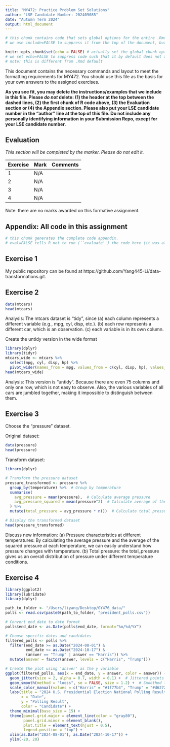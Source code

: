 ```yaml
---
title: "MY472: Practice Problem Set Solutions"
author: "LSE Candidate Number: 202409085"
date: "Autumn Term 2024"
output: html_document
---
```


```r
# this chunk contains code that sets global options for the entire .Rmd. 
# we use include=FALSE to suppress it from the top of the document, but it will still appear in the appendix. 

knitr::opts_chunk$set(echo = FALSE) # actually set the global chunk options. 
# we set echo=FALSE to suppress code such that it by default does not appear throughout the document. 
# note: this is different from .Rmd default
```

This document contains the necessary commands and layout to meet the formatting requirements for MY472. You should use this file as the basis for your own answers to the assigned exercises.

**As you see fit, you may delete the instructions/examples that we include in this file. Please *do not* delete: (1) the header at the top between the dashed lines, (2) the first chunk of R code above, (3) the Evaluation section or (4) the Appendix section. Please also put your LSE candidate number in the "author" line at the top of this file. Do not include any personally identifying information in your Submission Repo, except for your LSE candidate number.**

## Evaluation

_This section will be completed by the marker. Please do not edit it._

| Exercise | Mark | Comments |
|:---|:---|:----------------------|
| 1 | N/A | |
| 2 | N/A | |
| 3 | N/A | |
| 4 | N/A | |

Note: there are no marks awarded on this formative assignment.

## Appendix: All code in this assignment

```r
# this chunk generates the complete code appendix. 
# eval=FALSE tells R not to run (``evaluate'') the code here (it was already run before).
```

## Exercise 1

My public repository can be found at https://github.com/Yang445-Li/data-transformations.git.

## Exercise 2

```r
data(mtcars)
head(mtcars)
```
Analysis: The mtcars dataset is "tidy", since 
(a) each column represents a different variable (e.g., mpg, cyl, disp, etc.). 
(b) each row represents a different car, which is an observation. 
(c) each variable is in its own column.

Create the untidy version in the wide format

```r
library(dplyr)
library(tidyr)
mtcars_wide <- mtcars %>%
  select(mpg, cyl, disp, hp) %>%
  pivot_wider(names_from = mpg, values_from = c(cyl, disp, hp), values_fill = NA)
head(mtcars_wide)
```

Analysis:
This version is "untidy". Because there are even 75 columns and only one row, which is not easy to observe. Also, the various variables of all cars are jumbled together, making it impossible to distinguish between them.

## Exercise 3

Choose the "pressure" dataset.

Original dataset:
```r
data(pressure)
head(pressure)
```

Transform dataset:

```r
library(dplyr)

# Transform the pressure dataset
pressure_transformed <- pressure %>%
  group_by(temperature) %>%  # Group by temperature
  summarise(
    avg_pressure = mean(pressure),  # Calculate average pressure
    avg_pressure_squared = mean(pressure^2)  # Calculate average of the squared pressure
  ) %>%
  mutate(total_pressure = avg_pressure * n())  # Calculate total pressure for each temperature

# Display the transformed dataset
head(pressure_transformed)
```
Discuss new information:
(a) Pressure characteristics at different temperatures: By calculating the average pressure and the average of the squared pressure at each temperature, we can easily understand how pressure changes with temperature.
(b) Total pressure: the total_pressure gives us an overall distribution of pressure under different temperature conditions.

## Exercise 4

```r

library(ggplot2)
library(lubridate)
library(dplyr)

path_to_folder <- "/Users/liyang/Desktop/GY476_data/"
polls <- read.csv(paste0(path_to_folder, "president_polls.csv"))

# Convert end_date to date format
polls$end_date <- as.Date(polls$end_date, format="%m/%d/%Y")

# Choose specific dates and candidates
filtered_polls <- polls %>%
  filter(end_date >= as.Date("2024-08-01") & 
         end_date <= as.Date("2024-10-17") & 
         (answer == "Trump" | answer == "Harris")) %>%
  mutate(answer = factor(answer, levels = c("Harris", "Trump"))) 

# Create the plot using 'answer' as the y variable
ggplot(filtered_polls, aes(x = end_date, y = answer, color = answer)) +
  geom_jitter(size = 2, alpha = 0.7, width = 0.1) +  # Jittered points for individual poll results
  geom_smooth(method = "loess", se = FALSE, size = 1.2) +  # Smoothed line for trends
  scale_color_manual(values = c("Harris" = "#1f77b4", "Trump" = "#d62728")) + 
  labs(title = "2024 U.S. Presidential Election National Polling Results",
       x = "Date",
       y = "Polling Result",  
       color = "Candidate") +
  theme_minimal(base_size = 15) +  
  theme(panel.grid.major = element_line(color = "gray80"),  
        panel.grid.minor = element_blank(),  
        plot.title = element_text(hjust = 0.5),  
        legend.position = "top") +  
  xlim(as.Date("2024-08-01"), as.Date("2024-10-17")) +  
  ylim(-20, 20)  
```
















